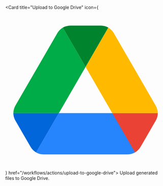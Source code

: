 
<Card title="Upload to Google Drive" 
  icon={<svg fill="none" xmlns="http://www.w3.org/2000/svg" viewBox="0 0 20 20"><path d="m2.3608 15.7423.7938 1.3711c.165.2887.4021.5155.6804.6804l2.8351-4.9072H1c0 .3196.0825.6392.2474.9278l1.1134 1.9279Z" fill="#0066DA"/><path d="M10 7.1135 7.165 2.2062c-.2784.165-.5155.3918-.6805.6804l-5.237 9.0722A1.868 1.868 0 0 0 1 12.8866h5.6701L10 7.1135Z" fill="#00AC47"/><path d="M16.165 17.7938c.2783-.1649.5154-.3917.6804-.6804l.3299-.567 1.5773-2.732A1.868 1.868 0 0 0 19 12.8866h-5.6705l1.2066 2.3711 1.6289 2.5361Z" fill="#EA4335"/><path d="m10 7.1134 2.835-4.9072c-.2783-.165-.5979-.2475-.9278-.2475H8.0928c-.33 0-.6495.0928-.9279.2475L10 7.1134Z" fill="#00832D"/><path d="M13.3299 12.8866H6.6701l-2.835 4.9072c.2783.165.5979.2474.9278.2474H15.237c.3299 0 .6495-.0927.9278-.2474l-2.835-4.9072Z" fill="#2684FC"/><path d="m16.134 7.4227-2.6185-4.536c-.165-.2887-.4021-.5155-.6804-.6805L10 7.1135l3.3299 5.7731h5.6598c0-.3195-.0825-.6391-.2474-.9278l-2.6083-4.536Z" fill="#FFBA00"/></svg>} href="/workflows/actions/upload-to-google-drive">
  Upload generated files to Google Drive.
</Card>